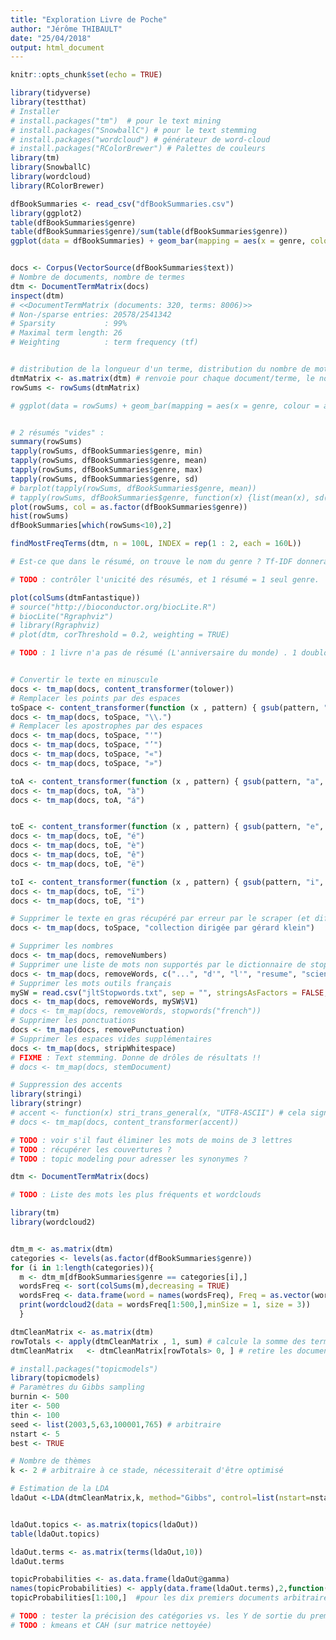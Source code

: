 ```yaml
---
title: "Exploration Livre de Poche"
author: "Jérôme THIBAULT"
date: "25/04/2018"
output: html_document
---
```


```r
knitr::opts_chunk$set(echo = TRUE)
```

```r
library(tidyverse)
library(testthat)
# Installer
# install.packages("tm")  # pour le text mining
# install.packages("SnowballC") # pour le text stemming
# install.packages("wordcloud") # générateur de word-cloud
# install.packages("RColorBrewer") # Palettes de couleurs
library(tm)
library(SnowballC)
library(wordcloud)
library(RColorBrewer)
```

```r
dfBookSummaries <- read_csv("dfBookSummaries.csv")
library(ggplot2)
table(dfBookSummaries$genre)
table(dfBookSummaries$genre)/sum(table(dfBookSummaries$genre))
ggplot(data = dfBookSummaries) + geom_bar(mapping = aes(x = genre, colour = genre))


docs <- Corpus(VectorSource(dfBookSummaries$text))
# Nombre de documents, nombre de termes
dtm <- DocumentTermMatrix(docs)
inspect(dtm)
# <<DocumentTermMatrix (documents: 320, terms: 8006)>>
# Non-/sparse entries: 20578/2541342
# Sparsity           : 99%
# Maximal term length: 26
# Weighting          : term frequency (tf)


# distribution de la longueur d'un terme, distribution du nombre de mots par document
dtmMatrix <- as.matrix(dtm) # renvoie pour chaque document/terme, le nombre de fois
rowSums <- rowSums(dtmMatrix)

# ggplot(data = rowSums) + geom_bar(mapping = aes(x = genre, colour = as.factor(genre)))


# 2 résumés "vides" :
summary(rowSums)
tapply(rowSums, dfBookSummaries$genre, min)
tapply(rowSums, dfBookSummaries$genre, mean)
tapply(rowSums, dfBookSummaries$genre, max)
tapply(rowSums, dfBookSummaries$genre, sd)
# barplot(tapply(rowSums, dfBookSummaries$genre, mean))
# tapply(rowSums, dfBookSummaries$genre, function(x) {list(mean(x), sd(x), max(x))})
plot(rowSums, col = as.factor(dfBookSummaries$genre))
hist(rowSums)
dfBookSummaries[which(rowSums<10),2]

findMostFreqTerms(dtm, n = 100L, INDEX = rep(1 : 2, each = 160L))

# Est-ce que dans le résumé, on trouve le nom du genre ? Tf-IDF donnera moins d'importance à "Science" s'il est très répandu dans tout le corpus.

# TODO : contrôler l'unicité des résumés, et 1 résumé = 1 seul genre.

plot(colSums(dtmFantastique))
# source("http://bioconductor.org/biocLite.R")
# biocLite("Rgraphviz")
# library(Rgraphviz)
# plot(dtm, corThreshold = 0.2, weighting = TRUE)

```


```r
# TODO : 1 livre n'a pas de résumé (L'anniversaire du monde) . 1 doublon de résumé détecté


# Convertir le texte en minuscule
docs <- tm_map(docs, content_transformer(tolower))
# Remplacer les points par des espaces
toSpace <- content_transformer(function (x , pattern) { gsub(pattern, " ", x)})
docs <- tm_map(docs, toSpace, "\\.")
# Remplacer les apostrophes par des espaces
docs <- tm_map(docs, toSpace, "'")
docs <- tm_map(docs, toSpace, "’")
docs <- tm_map(docs, toSpace, "«")
docs <- tm_map(docs, toSpace, "»")

toA <- content_transformer(function (x , pattern) { gsub(pattern, "a", x)})
docs <- tm_map(docs, toA, "à")
docs <- tm_map(docs, toA, "á")


toE <- content_transformer(function (x , pattern) { gsub(pattern, "e", x)})
docs <- tm_map(docs, toE, "é")
docs <- tm_map(docs, toE, "è")
docs <- tm_map(docs, toE, "ê")
docs <- tm_map(docs, toE, "ë")

toI <- content_transformer(function (x , pattern) { gsub(pattern, "i", x)})
docs <- tm_map(docs, toE, "ï")
docs <- tm_map(docs, toE, "î")

# Supprimer le texte en gras récupéré par erreur par le scraper (et difficile à automatiser)
docs <- tm_map(docs, toSpace, "collection dirigée par gérard klein")

# Supprimer les nombres
docs <- tm_map(docs, removeNumbers)
# Supprimer une liste de mots non supportés par le dictionnaire de stop words fr
docs <- tm_map(docs, removeWords, c("...", "d'", "l'", "resume", "science-fiction", "où", "plus", "tome", "serie", "roman", "romans", "collection", "livre", "gerard", "dirigee", "prix", "king", "auteur", "stephen"))
# Supprimer les mots outils français
mySW = read.csv("jltStopwords.txt", sep = "", stringsAsFactors = FALSE, header = FALSE) # TODO : corriger les problèmes d'accent
docs <- tm_map(docs, removeWords, mySW$V1)
# docs <- tm_map(docs, removeWords, stopwords("french"))
# Supprimer les ponctuations
docs <- tm_map(docs, removePunctuation)
# Supprimer les espaces vides supplémentaires
docs <- tm_map(docs, stripWhitespace)
# FIXME : Text stemming. Donne de drôles de résultats !!
# docs <- tm_map(docs, stemDocument)

# Suppression des accents
library(stringi)
library(stringr)
# accent <- function(x) stri_trans_general(x, "UTF8-ASCII") # cela signifie qu'on remplace un caractère encodé en Latin1 par son équivalent le plus proche en ASCII, il n'y a par exemple pas de caractères accentués en ASCII
# docs <- tm_map(docs, content_transformer(accent))

# TODO : voir s'il faut éliminer les mots de moins de 3 lettres
# TODO : récupérer les couvertures ?
# TODO : topic modeling pour adresser les synonymes ?

dtm <- DocumentTermMatrix(docs)
```


```r
# TODO : Liste des mots les plus fréquents et wordclouds

library(tm)
library(wordcloud2)


dtm_m <- as.matrix(dtm)
categories <- levels(as.factor(dfBookSummaries$genre))
for (i in 1:length(categories)){
  m <- dtm_m[dfBookSummaries$genre == categories[i],]
  wordsFreq <- sort(colSums(m),decreasing = TRUE)
  wordsFreq <- data.frame(word = names(wordsFreq), Freq = as.vector(wordsFreq)) # mise au format pour wordcloud2
  print(wordcloud2(data = wordsFreq[1:500,],minSize = 1, size = 3))
  }
```

```r
dtmCleanMatrix <- as.matrix(dtm)
rowTotals <- apply(dtmCleanMatrix , 1, sum) # calcule la somme des termes dans chaque document
dtmCleanMatrix   <- dtmCleanMatrix[rowTotals> 0, ] # retire les documents vides, il peut arriver après nettoyage de se retrouver avec des documents vides, par exemple si on travaille sur des documents très courts type tweet

# install.packages("topicmodels")
library(topicmodels)
# Paramètres du Gibbs sampling
burnin <- 500
iter <- 500
thin <- 100
seed <- list(2003,5,63,100001,765) # arbitraire
nstart <- 5
best <- TRUE

# Nombre de thèmes
k <- 2 # arbitraire à ce stade, nécessiterait d'être optimisé

# Estimation de la LDA
ldaOut <-LDA(dtmCleanMatrix,k, method="Gibbs", control=list(nstart=nstart, seed = seed, best=best, burnin = burnin, iter = iter, thin=thin))


ldaOut.topics <- as.matrix(topics(ldaOut))
table(ldaOut.topics)

ldaOut.terms <- as.matrix(terms(ldaOut,10))
ldaOut.terms

topicProbabilities <- as.data.frame(ldaOut@gamma)
names(topicProbabilities) <- apply(data.frame(ldaOut.terms),2,function(x) paste(x,collapse=' '))
topicProbabilities[1:100,]  #pour les dix premiers documents arbitrairement, on voit que la plupart du temps un topic est prépondérant.

# TODO : tester la précision des catégories vs. les Y de sortie du premier dataframe (for JL : "accuracy").
# TODO : kmeans et CAH (sur matrice nettoyée)
```

